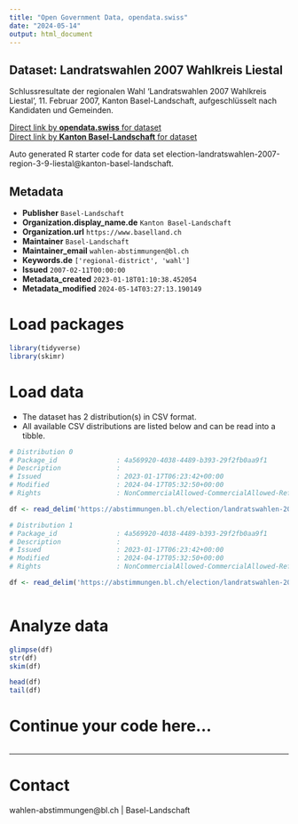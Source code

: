 ```yaml
---
title: "Open Government Data, opendata.swiss"
date: "2024-05-14"
output: html_document
---
```


## Dataset: Landratswahlen 2007 Wahlkreis Liestal

Schlussresultate der regionalen Wahl 'Landratswahlen 2007 Wahlkreis Liestal', 11. Februar 2007, Kanton Basel-Landschaft, aufgeschlüsselt nach Kandidaten und Gemeinden.

[Direct link by **opendata.swiss** for dataset](https://opendata.swiss/de/dataset/landratswahlen-2007-wahlkreis-liestal)<br>
[Direct link by **Kanton Basel-Landschaft** for dataset](https://abstimmungen.bl.ch/election/landratswahlen-2007-region-3-9-liestal/data)

Auto generated R starter code for data set election-landratswahlen-2007-region-3-9-liestal@kanton-basel-landschaft.

## Metadata

- **Publisher** `Basel-Landschaft`
- **Organization.display_name.de** `Kanton Basel-Landschaft`
- **Organization.url** `https://www.baselland.ch`
- **Maintainer** `Basel-Landschaft`
- **Maintainer_email** `wahlen-abstimmungen@bl.ch`
- **Keywords.de** `['regional-district', 'wahl']`
- **Issued** `2007-02-11T00:00:00`
- **Metadata_created** `2023-01-18T01:10:38.452054`
- **Metadata_modified** `2024-05-14T03:27:13.190149`


# Load packages

```r

library(tidyverse)
library(skimr)

```

# Load data

-   The dataset has 2 distribution(s) in CSV format.
-   All available CSV distributions are listed below and can be read into a tibble.

```r

# Distribution 0
# Package_id               : 4a569920-4038-4489-b393-29f2fb0aa9f1
# Description              : 
# Issued                   : 2023-01-17T06:23:42+00:00
# Modified                 : 2024-04-17T05:32:50+00:00
# Rights                   : NonCommercialAllowed-CommercialAllowed-ReferenceRequired

df <- read_delim('https://abstimmungen.bl.ch/election/landratswahlen-2007-region-3-9-liestal/data-csv')

# Distribution 1
# Package_id               : 4a569920-4038-4489-b393-29f2fb0aa9f1
# Description              : 
# Issued                   : 2023-01-17T06:23:42+00:00
# Modified                 : 2024-04-17T05:32:50+00:00
# Rights                   : NonCommercialAllowed-CommercialAllowed-ReferenceRequired

df <- read_delim('https://abstimmungen.bl.ch/election/landratswahlen-2007-region-3-9-liestal/data-parties-csv')



```

# Analyze data

```r

glimpse(df)
str(df)
skim(df)

head(df)
tail(df)

```

# Continue your code here...

```r

```

------------------------------------------------------------------------

# Contact

wahlen-abstimmungen@bl.ch | Basel-Landschaft
